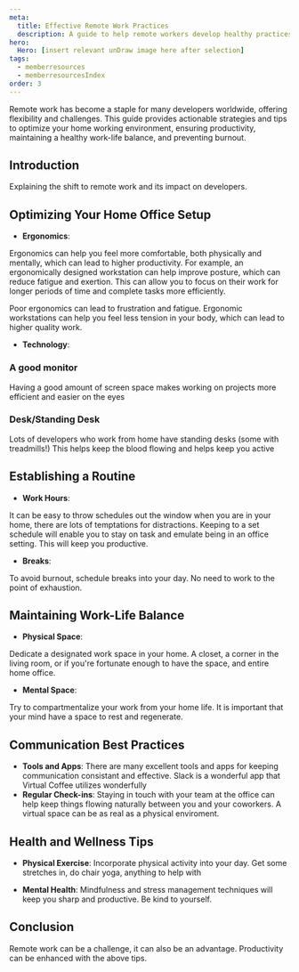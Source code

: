 ```yaml
---
meta:
  title: Effective Remote Work Practices
  description: A guide to help remote workers develop healthy practices.
hero:
  Hero: [insert relevant unDraw image here after selection]
tags:
  - memberresources
  - memberresourcesIndex
order: 3
---
```



<TextContainer background="light" showBackToTopLink={false}>

<LeadText>
	Remote work has become a staple for many developers worldwide, offering
	flexibility and challenges. This guide provides actionable strategies and tips
	to optimize your home working environment, ensuring productivity, maintaining
	a healthy work-life balance, and preventing burnout.
</LeadText>

</TextContainer>

<TextContainer showBackToTopLink={false}>

## Introduction

Explaining the shift to remote work and its impact on developers.

## Optimizing Your Home Office Setup

- **Ergonomics**:

Ergonomics can help you feel more comfortable, both physically and mentally,
which can lead to higher productivity. For example, an ergonomically designed workstation
can help improve posture, which can reduce fatigue and exertion.
This can allow you to focus on their work for longer periods of time and complete tasks more efficiently.

Poor ergonomics can lead to frustration and fatigue.
Ergonomic workstations can help you feel less tension in your body,
which can lead to higher quality work.

- **Technology**:

### A good monitor

Having a good amount of screen space makes working on projects more efficient and easier on the eyes

### Desk/Standing Desk

Lots of developers who work from home have standing desks (some with treadmills!) This helps keep the blood flowing and
helps keep you active

## Establishing a Routine

- **Work Hours**:

It can be easy to throw schedules out the window when you are in your home, there are lots of temptations for distractions.
Keeping to a set schedule will enable you to stay on task and emulate being in an office setting. This will keep you productive.

- **Breaks**:

To avoid burnout, schedule breaks into your day. No need to work to the point of exhaustion.

## Maintaining Work-Life Balance

- **Physical Space**:

Dedicate a designated work space in your home. A closet, a corner in the living room,
or if you're fortunate enough to have the space, and entire home office.

- **Mental Space**:

Try to compartmentalize your work from your home life.
It is important that your mind have a space to rest and regenerate.

## Communication Best Practices

- **Tools and Apps**:
  There are many excellent tools and apps for keeping communication consistant and effective. Slack is a wonderful app
  that Virtual Coffee utilizes wonderfully
- **Regular Check-ins**: Staying in touch with your team at the office can help keep things flowing naturally between you and
  your coworkers. A virtual space can be as real as a physical enviroment.

## Health and Wellness Tips

- **Physical Exercise**: Incorporate physical activity into your day. Get some stretches in, do chair yoga, anything to help with

- **Mental Health**: Mindfulness and stress management techniques will keep you sharp and productive. Be kind to yourself.

## Conclusion

Remote work can be a challenge, it can also be an advantage. Productivity can be enhanced with the above tips.

</TextContainer>
